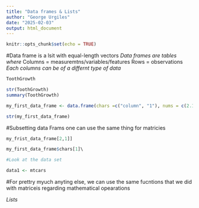 ```yaml
---
title: "Data frames & Lists"
author: "George Urgiles"
date: "2025-02-03"
output: html_document
---
```


```r
knitr::opts_chunk$set(echo = TRUE)
```

#Data frame is a lsit with equal-length vectors 
*Data frames are tables where*
Columns = measuremtns/variables/features
Rows = observations 
*Each columns can be of a differnt type of data*
```r
ToothGrowth

str(ToothGrowth)
summary(ToothGrowth)

```

```r
my_first_data_frame <- data.frame(chars =c("column", "1"), nums = c(2.15, 3.18))

str(my_first_data_frame)
```

#Subsetting data Frams 
one can use the same thing for matricies 

```r
my_frist_data_frame[2,1]]

my_first_data_frame$chars[1]\

#Look at the data set 

data1 <- mtcars

```

#For prettry myuch anyting else, we can use the same fucntions that we did with matriceis regarding mathematical opearations 


*Lists*

```r

```


